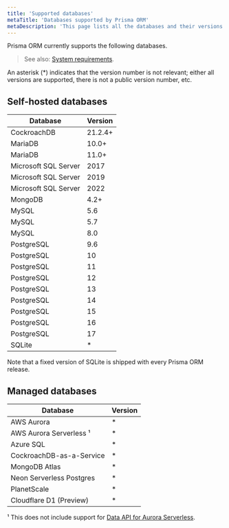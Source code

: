 ```yaml
---
title: 'Supported databases'
metaTitle: 'Databases supported by Prisma ORM'
metaDescription: 'This page lists all the databases and their versions that are supported by Prisma ORM.'
---
```


Prisma ORM currently supports the following databases.

> See also: [System requirements](/orm/reference/system-requirements).

An asterisk (\*) indicates that the version number is not relevant; either all versions are supported, there is not a public version number, etc.

## Self-hosted databases

| Database             | Version |
| -------------------- | ------- |
| CockroachDB          | 21.2.4+ |
| MariaDB              | 10.0+   |
| MariaDB              | 11.0+   |
| Microsoft SQL Server | 2017    |
| Microsoft SQL Server | 2019    |
| Microsoft SQL Server | 2022    |
| MongoDB              | 4.2+    |
| MySQL                | 5.6     |
| MySQL                | 5.7     |
| MySQL                | 8.0     |
| PostgreSQL           | 9.6     |
| PostgreSQL           | 10      |
| PostgreSQL           | 11      |
| PostgreSQL           | 12      |
| PostgreSQL           | 13      |
| PostgreSQL           | 14      |
| PostgreSQL           | 15      |
| PostgreSQL           | 16      |
| PostgreSQL           | 17      |
| SQLite               | \*      |

Note that a fixed version of SQLite is shipped with every Prisma ORM release.

## Managed databases

| Database                     | Version |
| ---------------------------- | ------- |
| AWS Aurora                   | \*      |
| AWS Aurora Serverless &sup1; | \*      |
| Azure SQL                    | \*      |
| CockroachDB-as-a-Service     | \*      |
| MongoDB Atlas                | \*      |
| Neon Serverless Postgres     | \*      |
| PlanetScale                  | \*      |
| Cloudflare D1 (Preview)      | \*      |

&sup1; This does not include support for [Data API for Aurora Serverless](https://github.com/prisma/prisma/issues/1964).
